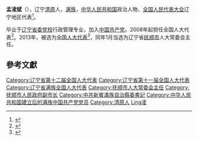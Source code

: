 '''孟凌斌'''（{{bd|1954年||}}），辽宁[[清原|清原]]人，[[满族|满族]]，[[中华人民共和国|中华人民共和国]]政治人物、[[全国人民代表大会|全国人民代表大会]]辽宁地区代表<ref>{{cite web|author=新华网|title=第十一届全国人大代表|url=http://news.xinhuanet.com/ziliao/2008-03/03/content_7708230.htm?node=36628|publisher=新华网|accessdate=2014-01-07|archive-date=2014-01-10|archive-url=https://web.archive.org/web/20140110211415/http://news.xinhuanet.com/ziliao/2008-03/03/content_7708230.htm?node=36628|dead-url=no}}</ref>。

毕业于[[辽宁省委党校|辽宁省委党校]]行政管理专业，加入[[中国共产党|中国共产党]]。2008年起担任全国人大代表<ref>{{cite news|title=全国人大代表信息-孟凌斌|url=http://210.82.31.1:8084/delegate/viewDelegate.action?dbid=110434|accessdate=2013-04-05|newspaper=全国人大网|archive-url=https://web.archive.org/web/20140306044353/http://www.npc.gov.cn/delegate/viewDelegate.action?dbid=110434|archive-date=2014-03-06|dead-url=yes}}</ref>。2013年，被选为[[全国人大代表|全国人大代表]]<ref>{{cite news|title=全国人大代表信息-孟凌斌|url=http://210.82.31.1:8084/delegate/viewDelegate.action?dbid=120426|accessdate=2013-03-28|newspaper=全国人大网|archive-url=https://web.archive.org/web/20140306043116/http://www.npc.gov.cn/delegate/viewDelegate.action?dbid=120426|archive-date=2014-03-06|dead-url=yes}}</ref>，同年1月当选为辽宁省[[抚顺市|抚顺市]]人大常委会主任。

==參考文獻==
{{reflist}}
{{中华人民共和国官员小作品}}
{{DEFAULTSORT:Meng孟}}
[[Category:辽宁省第十二届全国人大代表|Category:辽宁省第十二届全国人大代表]]
[[Category:辽宁省第十一届全国人大代表|Category:辽宁省第十一届全国人大代表]]
[[Category:辽宁省满族全国人大代表|Category:辽宁省满族全国人大代表]]
[[Category:抚顺市人大常委会主任|Category:抚顺市人大常委会主任]]
[[Category:抚顺市人民政府副市长|Category:抚顺市人民政府副市长]]
[[Category:中共新賓滿族自治縣委書記|Category:中共新賓滿族自治縣委書記]]
[[Category:中华人民共和国建立后的满族中国共产党党员|Category:中华人民共和国建立后的满族中国共产党党员]]
[[Category:清原人|Category:清原人]]
[[Category:孟姓|Ling凌]]